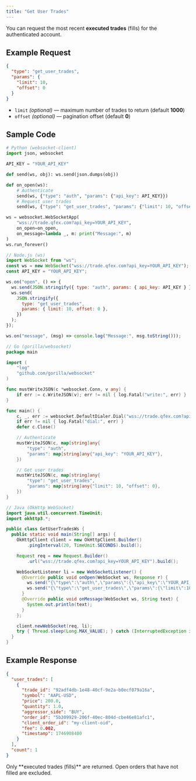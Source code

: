 ```yaml
---
title: "Get User Trades"
---
```


You can request the most recent **executed trades** (fills) for the authenticated account.

## Example Request

```json
{
  "type": "get_user_trades",
  "params": {
    "limit": 10,
    "offset": 0
  }
}
```

- `limit` _(optional)_ — maximum number of trades to return (default **1000**)
- `offset` _(optional)_ — pagination offset (default **0**)

## Sample Code

<CodeGroup>

```python python
# Python (websocket-client)
import json, websocket

API_KEY = "YOUR_API_KEY"

def send(ws, obj): ws.send(json.dumps(obj))

def on_open(ws):
    # Authenticate
    send(ws, {"type": "auth", "params": {"api_key": API_KEY}})
    # Request user trades
    send(ws, {"type": "get_user_trades", "params": {"limit": 10, "offset": 0}})

ws = websocket.WebSocketApp(
    "wss://trade.qfex.com?api_key=YOUR_API_KEY",
    on_open=on_open,
    on_message=lambda _, m: print("Message:", m)
)
ws.run_forever()
```

```javascript node
// Node.js (ws)
import WebSocket from "ws";
const ws = new WebSocket("wss://trade.qfex.com?api_key=YOUR_API_KEY");
const API_KEY = "YOUR_API_KEY";

ws.on("open", () => {
  ws.send(JSON.stringify({ type: "auth", params: { api_key: API_KEY } }));
  ws.send(
    JSON.stringify({
      type: "get_user_trades",
      params: { limit: 10, offset: 0 },
    })
  );
});

ws.on("message", (msg) => console.log("Message:", msg.toString()));
```

```go go
// Go (gorilla/websocket)
package main

import (
	"log"
	"github.com/gorilla/websocket"
)

func mustWriteJSON(c *websocket.Conn, v any) {
	if err := c.WriteJSON(v); err != nil { log.Fatal("write:", err) }
}

func main() {
	c, _, err := websocket.DefaultDialer.Dial("wss://trade.qfex.com?api_key=YOUR_API_KEY", nil)
	if err != nil { log.Fatal("dial:", err) }
	defer c.Close()

	// Authenticate
	mustWriteJSON(c, map[string]any{
		"type": "auth",
		"params": map[string]any{"api_key": "YOUR_API_KEY"},
	})

	// Get user trades
	mustWriteJSON(c, map[string]any{
		"type": "get_user_trades",
		"params": map[string]any{"limit": 10, "offset": 0},
	})
}
```

```java java
// Java (OkHttp WebSocket)
import java.util.concurrent.TimeUnit;
import okhttp3.*;

public class GetUserTradesWs {
  public static void main(String[] args) {
    OkHttpClient client = new OkHttpClient.Builder()
        .pingInterval(20, TimeUnit.SECONDS).build();

    Request req = new Request.Builder()
        .url("wss://trade.qfex.com?api_key=YOUR_API_KEY").build();

    WebSocketListener li = new WebSocketListener() {
      @Override public void onOpen(WebSocket ws, Response r) {
        ws.send("{\"type\":\"auth\",\"params\":{\"api_key\":\"YOUR_API_KEY\"}}");
        ws.send("{\"type\":\"get_user_trades\",\"params\":{\"limit\":10,\"offset\":0}}");
      }
      @Override public void onMessage(WebSocket ws, String text) {
        System.out.println(text);
      }
    };

    client.newWebSocket(req, li);
    try { Thread.sleep(Long.MAX_VALUE); } catch (InterruptedException ignored) {}
  }
}
```

</CodeGroup>

## Example Response

```json
{
  "user_trades": [
    {
      "trade_id": "92adf4db-1e48-40cf-9e2a-b0ecf079a16a",
      "symbol": "AAPL-USD",
      "price": 200.0,
      "quantity": 1.0,
      "aggressor_side": "BUY",
      "order_id": "5b309929-206f-40ec-804d-cbe46e81afc1",
      "client_order_id": "my-client-oid",
      "fee": 0.002,
      "timestamp": 1746908400
    }
  ],
  "count": 1
}
```

<Note>
  Only **executed trades (fills)** are returned. Open orders that have not
  filled are excluded.
</Note>
